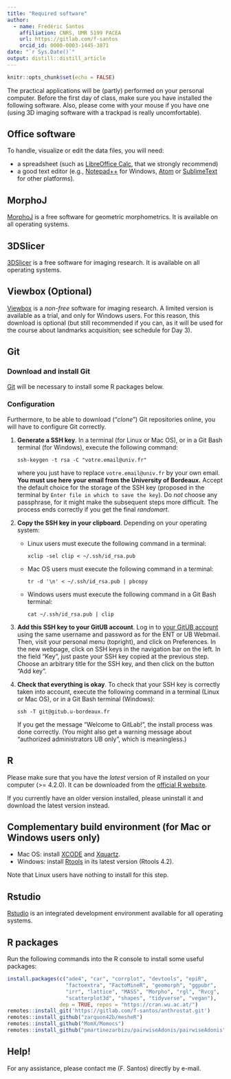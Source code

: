 ```yaml
---
title: "Required software"
author:
  - name: Frédéric Santos
    affiliation: CNRS, UMR 5199 PACEA
    url: https://gitlab.com/f-santos
    orcid_id: 0000-0003-1445-3871
date: "`r Sys.Date()`"
output: distill::distill_article
---
```


```r
knitr::opts_chunk$set(echo = FALSE)
```

The practical applications will be (partly) performed on your personal computer. Before the first day of class, make sure you have installed the following software. Also, please come with your mouse if you have one (using 3D imaging software with a trackpad is really uncomfortable).

## Office software
To handle, visualize or edit the data files, you will need:

- a spreadsheet (such as [LibreOffice Calc](https://www.libreoffice.org/download/download/), that we strongly recommend)
- a good text editor (e.g., [Notepad++](https://notepad-plus-plus.org/) for Windows, [Atom](https://atom.io/) or [SublimeText](http://www.sublimetext.com/download) for other platforms).

## MorphoJ
[MorphoJ](https://morphometrics.uk/MorphoJ_page.html) is a free software for geometric morphometrics. It is available on all operating systems.

## 3DSlicer
[3DSlicer](https://download.slicer.org/) is a free software for imaging research. It is available on all operating systems.

## Viewbox (Optional)
[Viewbox](http://www.dhal.com/download.htm) is a *non-free* software for imaging research. A limited version is available as a trial, and only for Windows users. For this reason, this download is optional (but still recommended if you can, as it will be used for the course about landmarks acquisition; see schedule for Day 3).

## Git
### Download and install Git
[Git](https://git-scm.com/downloads) will be necessary to install some R packages below.

### Configuration
Furthermore, to be able to download ("*clone*") Git repositories online, you will have to configure Git correctly.

1. **Generate a SSH key**. In a terminal (for Linux or Mac OS), or in a Git Bash terminal (for Windows), execute the following command:
   ```
   ssh-keygen -t rsa -C "votre.email@univ.fr"
   ```
   where you just have to replace `votre.email@univ.fr` by your own email. **You must use here your email from the University of Bordeaux.**
   Accept the default choice for the storage of the SSH key (proposed in the terminal by `Enter file in which to save the key`). Do *not* choose any passphrase, for it might make the subsequent steps more difficult. The process ends correctly if you get the final *randomart*.
2. **Copy the SSH key in your clipboard**. Depending on your operating system:
   - Linux users must execute the following command in a terminal:
     ```
     xclip -sel clip < ~/.ssh/id_rsa.pub
     ```
   - Mac OS users must execute the following command in a terminal:
     ```
     tr -d '\n' < ~/.ssh/id_rsa.pub | pbcopy
     ```
   - Windows users must execute the following command in a Git Bash terminal:
     ```
     cat ~/.ssh/id_rsa.pub | clip
     ```
3. **Add this SSH key to your GitUB account**. Log in to [your GitUB account](https://gitub.u-bordeaux.fr/users/sign_in) using the same username and password as for the ENT or UB Webmail. Then, visit your personal menu (topright), and click on Preferences. In the new webpage, click on SSH keys in the navigation bar on the left. In the field "Key", just paste your SSH key copied at the previous step. Choose an arbitrary title for the SSH key, and then click on the button "Add key".
4. **Check that everything is okay**. To check that your SSH key is correctly taken into account, execute the following command in a terminal (Linux or Mac OS), or in a Git Bash terminal (Windows):
   ```
   ssh -T git@gitub.u-bordeaux.fr
   ```
   If you get the message "Welcome to GitLab!", the install process was done correctly. (You might also get a warning message about "authorized administrators UB only", which is meaningless.)

## R
Please make sure that you have the *latest* version of R installed on your computer (>= 4.2.0). It can be downloaded from the [official R website](https://cran.r-project.org/).

If you currently have an older version installed, please uninstall it and download the latest version instead.

## Complementary build environment (for Mac or Windows users only)
- Mac OS: install [XCODE](https://developer.apple.com/xcode/) and [Xquartz](https://www.xquartz.org/).
- Windows: install [Rtools](https://cran.r-project.org/bin/windows/Rtools/rtools42/rtools.html) in its latest version (Rtools 4.2). 

Note that Linux users have nothing to install for this step.

## Rstudio
[Rstudio](https://www.rstudio.com/products/rstudio/download/#download) is an integrated development environment available for all operating systems.

## R packages
Run the following commands into the R console to install some useful packages:

```r
install.packages(c("ade4", "car", "corrplot", "devtools", "epiR",
                   "factoextra", "FactoMineR", "geomorph", "ggpubr",
                   "irr", "lattice", "MASS", "Morpho", "rgl", "Rvcg",
                   "scatterplot3d", "shapes", "tidyverse", "vegan"),
                 dep = TRUE, repos = "https://cran.wu.ac.at/")
remotes::install_git('https://gitlab.com/f-santos/anthrostat.git')
remotes::install_github("zarquon42b/mesheR")
remotes::install_github("MomX/Momocs")
remotes::install_github("pmartinezarbizu/pairwiseAdonis/pairwiseAdonis")
```

## Help!
For any assistance, please contact me (F. Santos) directly by e-mail.
